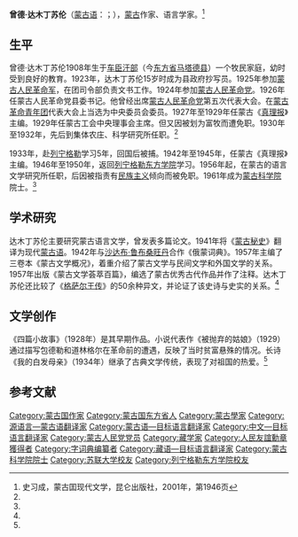{{Otheruses|达木丁苏伦 (消歧义)|subject=[[蒙古人民共和国|蒙古人民共和国]]作家'''曾德·达木丁苏伦'''|other=其他同名的蒙古人}}
{{Infobox writer
| name          = 曾德·达木丁苏伦
| image         =
| caption       = 1973年的曾德·达木丁苏伦
| birth_date    = 1908年9月14日
| birth_place   = {{QING}}[[车臣汗部|车臣汗部]]
| death_date    = 1986年
| death_place   = {{MNG-1949}}[[烏蘭巴托|烏蘭巴托]]
| occupation    = 作家、语言学家
| language      = 蒙古語
| nationality   = {{MNG-1949}}
| notableworks  = 《[[蒙古秘史|蒙古秘史]]》（翻译为现代语言）
}}
'''曾德·达木丁苏伦'''（[[蒙古语|蒙古语]]：{{lang|mn|'''Хатагин Цэндийн Дамдинсүрэн''', ''Khatagin Tsendiin Damdinsüren''}}；{{bd|1908年||1986年||catIdx=D达}}），[[蒙古国|蒙古]]作家、语言学家。<ref name=shi>史习成，蒙古囯现代文学，昆仑出版社，2001年，第1946页</ref>

==生平==
曾德·达木丁苏伦1908年生于[[车臣汗部|车臣汗部]]（今[[东方省_(蒙古国)|东方省]][[马塔德县|马塔德县]]）一个牧民家庭，幼时受到良好的教育。1923年，达木丁苏伦15岁时成为县政府抄写员。1925年参加[[蒙古人民革命军|蒙古人民革命军]]，在团司令部负责文书工作。1924年参加[[蒙古人民革命党|蒙古人民革命党]]。1926年任蒙古人民革命党县委书记。他曾经出席[[蒙古人民革命党|蒙古人民革命党]]第五次代表大会。在[[蒙古革命青年团|蒙古革命青年团]]代表大会上当选为中央委员会委员。1927年至1929年任蒙古《[[真理报_(蒙古)|真理报]]》主编。1929年任蒙古工会中央理事会主席。但又因被划为富牧而遭免职。1930年至1932年，先后到集体农庄、科学研究所任职。<ref name=shi/>

1933年，赴[[列宁格勒|列宁格勒]]学习5年，回国后被捕。1942年至1945年，任蒙古《真理报》主编。1946年至1950年，返回[[列宁格勒东方学院|列宁格勒东方学院]]学习。1956年起，在蒙古的语言文学研究所任职，后因被指责有[[民族主义|民族主义]]倾向而被免职。1961年成为[[蒙古科学院|蒙古科学院]]院士。<ref name=shi/>

==学术研究==
达木丁苏伦主要研究蒙古语言文学，曾发表多篇论文。1941年将《[[蒙古秘史|蒙古秘史]]》翻译为现代[[蒙古语|蒙古语]]。1942年与[[沙达布·鲁布桑旺丹|沙达布·鲁布桑旺丹]]合作《俄蒙词典》。1957年主编了三卷本《蒙古文学概况》，着重介绍了蒙古文学与民间文学和外国文学的关系。1957年出版《蒙古文学荟萃百篇》，编选了蒙古优秀古代作品并作了注释。达木丁苏伦还比较了《[[格萨尔王传|格萨尔王传]]》的50余种异文，并论证了该史诗与史实的关系。<ref name=shi/>

==文学创作==
《四篇小故事》（1928年）是其早期作品。小说代表作《被抛弃的姑娘》（1929）通过描写包德勒和道林格尔在革命前的遭遇，反映了当时贫富悬殊的情况。长诗《我的白发母亲》（1934年）继承了古典文学传统，表现了对祖国的热爱。<ref name=shi/>

==参考文献==
{{reflist}}

{{Authority control}}
{{DEFAULTSORT:Damdinsüren}}
[[Category:蒙古国作家|Category:蒙古国作家]]
[[Category:蒙古国东方省人|Category:蒙古国东方省人]]
[[Category:蒙古學家|Category:蒙古學家]]
[[Category:源语言—蒙古语翻译家|Category:源语言—蒙古语翻译家]]
[[Category:蒙古语—目标语言翻译家|Category:蒙古语—目标语言翻译家]]
[[Category:中文—目标语言翻译家|Category:中文—目标语言翻译家]]
[[Category:蒙古人民党党员|Category:蒙古人民党党员]]
[[Category:藏学家|Category:藏学家]]
[[Category:人民友誼勳章獲得者|Category:人民友誼勳章獲得者]]
[[Category:字词典编纂者|Category:字词典编纂者]]
[[Category:藏语—目标语言翻译家|Category:藏语—目标语言翻译家]]
[[Category:蒙古科学院院士|Category:蒙古科学院院士]]
[[Category:苏联大学校友|Category:苏联大学校友]]
[[Category:列宁格勒东方学院校友|Category:列宁格勒东方学院校友]]